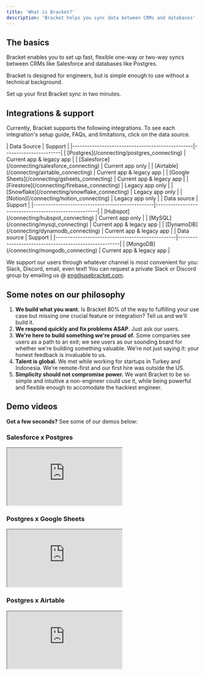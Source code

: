 ```yaml
---
title: 'What is Bracket?'
description: 'Bracket helps you sync data between CRMs and databases'
---
```


## The basics

Bracket enables you to set up fast, flexible one-way or two-way syncs between CRMs like Salesforce and databases like Postgres.

Bracket is designed for engineers, but is simple enough to use without a technical background.

<Card title="Get started here" icon="link" href="/quickstart">
  Set up your first Bracket sync in two minutes.
</Card>

## Integrations & support

Currently, Bracket supports the following integrations. To see each integration's setup guide, FAQs, and limitations, click on the data source.

<Tabs>
  <Tab title="Live">
| Data Source                                     | Support               |
|-------------------------------------------------|-----------------------|
| [Postgres](/connecting/postgres_connecting)     | Current app & legacy app |
| [Salesforce](/connecting/salesforce_connecting) | Current app only         |
| [Airtable](/connecting/airtable_connecting)     | Current app & legacy app |
| [Google Sheets](/connecting/gsheets_connecting) | Current app & legacy app |
| [Firestore](/connecting/firebase_connecting)    | Legacy app only          |
| [Snowflake](/connecting/snowflake_connecting)   | Legacy app only          |
| [Notion](/connecting/notion_connecting)         | Legacy app only          |
  </Tab>
  <Tab title="Public beta">
    | Data source                                     | Support                                              | 
    |-------------------------------------------------|------------------------------------------------------|
    | [Hubspot](/connecting/hubspot_connecting)       | Current app only                       | 
    | [MySQL](/connecting/mysql_connecting)           | Current app & legacy app               | 
    | [DynamoDB](/connecting/dynamodb_connecting)       | Current app & legacy app               | 
  </Tab>
  <Tab title="Private beta">
    | Data source                                     | Support                                              | 
    |-------------------------------------------------|------------------------------------------------------|
    | [MongoDB](/connecting/mongodb_connecting)       | Current app & legacy app               | 
  </Tab>
</Tabs>


We support our users through whatever channel is most convenient for you: Slack, Discord, email, even text! You can request a private Slack or Discord group by emailing us @ eng@usebracket.com.

## Some notes on our philosophy

1. **We build what you want.** Is Bracket 80% of the way to fulfilling your use case but missing one crucial feature or integration? Tell us and we'll build it.
2. **We respond quickly and fix problems ASAP**. Just ask our users.
3. **We're here to build something we're proud of.** Some companies see users as a path to an exit; we see users as our sounding board for whether we're building something valuable. We're not just saying it: your honest feedback is invaluable to us.
4. **Talent is global.** We met while working for startups in Turkey and Indonesia. We're remote-first and our first hire was outside the US.
5. **Simplicity should not compromise power.** We want Bracket to be so simple and intuitive a non-engineer could use it, while being powerful and flexible enough to accomodate the hackiest engineer.

## Demo videos

**Got a few seconds?** See some of our demos below:

### Salesforce x Postgres

<Example resizable>
  <iframe
    class="w-full aspect-video rounded-lg shadow-lg"
    src="https://www.youtube.com/embed/sRkaAa667T0?si=yIGCwxHtinj6piRb"
  ></iframe>
</Example>

### Postgres x Google Sheets

<Example resizable>
  <iframe
    class="w-full aspect-video rounded-lg shadow-lg"
    src="https://www.youtube.com/embed/8_BUNTZ2khc?si=kSMgXYMgPlxzRJ3Q"
  ></iframe>
</Example>

### Postgres x Airtable

<Example resizable>
  <iframe
    class="w-full aspect-video rounded-lg shadow-lg"
    src="https://www.youtube.com/embed/Fv4QD7JMYqY?si=pstCwC6DXA4imGrb"
  ></iframe>
</Example>